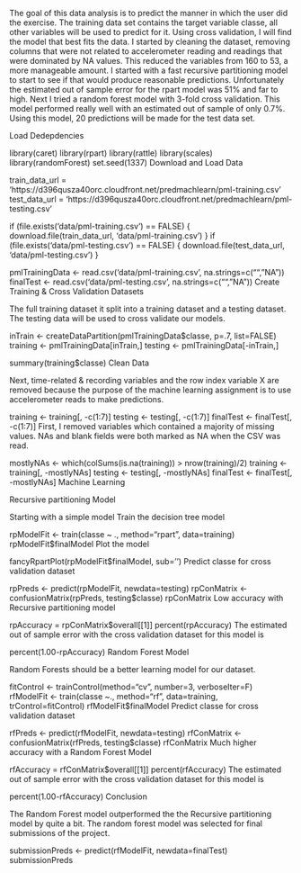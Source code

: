 
The goal of this data analysis is to predict the manner in which the user did the exercise. The training data set contains 
the target variable classe, all other variables will be used to predict for it. Using cross validation, I will find the 
model that best fits the data. I started by cleaning the dataset, removing columns that were not related to accelerometer 
reading and readings that were dominated by NA values. This reduced the variables from 160 to 53, a more manageable amount. 
I started with a fast recursive partitioning model to start to see if that would produce reasonable predictions. Unfortunately
the estimated out of sample error for the rpart model was 51% and far to high. Next I tried a random forest model with 3-fold 
cross validation. This model performed really well with an estimated out of sample of only 0.7%. Using this model, 
20 predictions will be made for the test data set.

Load Dedepdencies

library(caret)
library(rpart)
library(rattle)
library(scales)
library(randomForest)
set.seed(1337)
Download and Load Data

train_data_url = 'https://d396qusza40orc.cloudfront.net/predmachlearn/pml-training.csv'
test_data_url = 'https://d396qusza40orc.cloudfront.net/predmachlearn/pml-testing.csv'

if (file.exists('data/pml-training.csv') == FALSE) {
  download.file(train_data_url, 'data/pml-training.csv')
}
if (file.exists('data/pml-testing.csv') == FALSE) {
  download.file(test_data_url, 'data/pml-testing.csv')
}

pmlTrainingData <- read.csv('data/pml-training.csv', na.strings=c("","NA"))
finalTest <- read.csv('data/pml-testing.csv', na.strings=c("","NA"))
Create Training & Cross Validation Datasets

The full training dataset it split into a training dataset and a testing dataset. The testing data will be used to cross validate our models.

inTrain <- createDataPartition(pmlTrainingData$classe, p=.7, list=FALSE)
training <- pmlTrainingData[inTrain,]
testing <- pmlTrainingData[-inTrain,]

summary(training$classe)
Clean Data

Next, time-related & recording variables and the row index variable X are removed because the purpose of the machine learning assignment is to use accelerometer reads to make predictions.

training <- training[, -c(1:7)]
testing <- testing[, -c(1:7)]
finalTest <- finalTest[, -c(1:7)]
First, I removed variables which contained a majority of missing values. NAs and blank fields were both marked as NA when the CSV was read.

mostlyNAs <- which(colSums(is.na(training)) > nrow(training)/2)
training <- training[, -mostlyNAs]
testing <- testing[, -mostlyNAs]
finalTest <- finalTest[, -mostlyNAs]
Machine Learning

Recursive partitioning Model

Starting with a simple model Train the decision tree model

rpModelFit <- train(classe ~ ., method="rpart", data=training)
rpModelFit$finalModel
Plot the model

fancyRpartPlot(rpModelFit$finalModel, sub='')
Predict classe for cross validation dataset

rpPreds <- predict(rpModelFit, newdata=testing)
rpConMatrix <- confusionMatrix(rpPreds, testing$classe)
rpConMatrix
Low accuracy with Recursive partitioning model

rpAccuracy = rpConMatrix$overall[[1]]
percent(rpAccuracy)
The estimated out of sample error with the cross validation dataset for this model is

percent(1.00-rpAccuracy)
Random Forest Model

Random Forests should be a better learning model for our dataset.

fitControl <- trainControl(method="cv", number=3, verboseIter=F)
rfModelFit <- train(classe ~., method="rf", data=training, trControl=fitControl)
rfModelFit$finalModel
Predict classe for cross validation dataset

rfPreds <- predict(rfModelFit, newdata=testing)
rfConMatrix <- confusionMatrix(rfPreds, testing$classe)
rfConMatrix
Much higher accuracy with a Random Forest Model

rfAccuracy = rfConMatrix$overall[[1]]
percent(rfAccuracy)
The estimated out of sample error with the cross validation dataset for this model is

percent(1.00-rfAccuracy)
Conclusion

The Random Forest model outperformed the the Recursive partitioning model by quite a bit. The random forest model was selected for final submissions of the project.

submissionPreds <- predict(rfModelFit, newdata=finalTest)
submissionPreds
